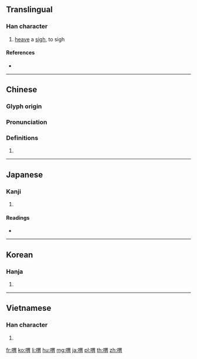 {{character info/new}}
==Translingual==

===Han character===
{{Han char|rn=30|rad=口|as=09|sn=12|four=66027|canj=RWB|ids=⿰口胃}}

# [[heave]] a [[sigh]], to sigh

====References====
* {{Han ref|kx=0199.140|dkj=03963|dj=0421.060|hdz=10654.030|uh=559F|ud=21919|bh=B3E7|bd=46055}}

----

==Chinese==
{{zh-forms}}

===Glyph origin===
{{Han etym}}

===Pronunciation===
{{zh-pron
|m=kuì
|c=wai2,wai6
|mc=y
|oc=y
|ma=
|cat=v
}}

===Definitions===
{{zh-hanzi}}

# {{rfdef|lang=zh}}

----

==Japanese==

===Kanji===
{{ja-kanji|grade=|rs=口09}}

# {{defn|lang=ja|sort=口09}}

====Readings====
* {{ja-readings|on=[[き]] (ki), [[くわい]] (kuwai), [[け]] (ke)|kun=[[ためいき]] (tameiki)}}

----

==Korean==

===Hanja===
{{ko-hanja|hangeul=[[위]], [[괴]]|rv=wi, goe|mr=wi, koe|y=wi, koy}}

# {{defn|lang=ko|sort=口09}}

----

==Vietnamese==

===Han character===
{{vi-hantu|[[vị]]|rs=口09}}

# {{defn|lang=vi|sort=口09}}

[[fr:喟]]
[[ko:喟]]
[[li:喟]]
[[hu:喟]]
[[mg:喟]]
[[ja:喟]]
[[pl:喟]]
[[th:喟]]
[[zh:喟]]